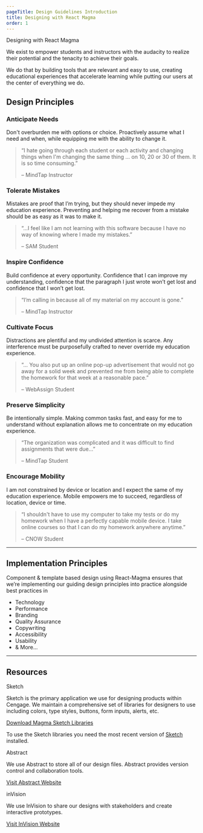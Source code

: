 ```yaml
---
pageTitle: Design Guidelines Introduction
title: Designing with React Magma
order: 1
---
```



<DocsHeading type="design">Designing with React Magma</DocsHeading>

We exist to empower students and instructors with the audacity to realize their potential and the tenacity to achieve their goals.

We do that by building tools that are relevant and easy to use, creating educational experiences that accelerate learning while putting our users at the center of everything we do.

## Design Principles

<div class="principles-c anticipate-container">
  <h3>Anticipate Needs</h3>
  <p>
    Don't overburden me with options or choice. Proactively assume what I need
    and when, while equipping me with the ability to change it.
  </p>
  <blockquote>
    <p>
      &ldquo;I hate going through each student or each activity and changing
      things when I'm changing the same thing ... on 10, 20 or 30 of them. It is
      so time consuming.&rdquo;
    </p>
    <footer>&ndash; MindTap Instructor</footer>
  </blockquote>
</div>
<div class="principles-c encourage-container">
  <h3>Tolerate Mistakes</h3>
  <p>
    Mistakes are proof that I’m trying, but they should never impede my
    education experience. Preventing and helping me recover from a mistake
    should be as easy as it was to make it.
  </p>
  <blockquote>
    <p>
      &ldquo;...I feel like I am not learning with this software because I have
      no way of knowing where I made my mistakes.&rdquo;
    </p>
    <footer>&ndash; SAM Student</footer>
  </blockquote>
</div>
<div class="principles-c inspire-container">
  <h3>Inspire Confidence</h3>
  <p>
    Build confidence at every opportunity. Confidence that I can improve my
    understanding, confidence that the paragraph I just wrote won’t get lost and
    confidence that I won’t get lost.
  </p>
  <blockquote>
    <p>
      &ldquo;I’m calling in because all of my material on my account is
      gone.&rdquo;
    </p>
    <footer>&ndash; MindTap Instructor</footer>
  </blockquote>
</div>
<div class="principles-c cultivate-container">
  <h3>Cultivate Focus</h3>
  <p>
    Distractions are plentiful and my undivided attention is scarce. Any
    interference must be purposefully crafted to never override my education
    experience.
  </p>
  <blockquote>
    <p>
      &ldquo;... You also put up an online pop-up advertisement that would not
      go away for a solid week and prevented me from being able to complete the
      homework for that week at a reasonable pace.&rdquo;
    </p>
    <footer>&ndash; WebAssign Student</footer>
  </blockquote>
</div>
<div class="principles-c preserve-container">
  <h3>Preserve Simplicity</h3>
  <p>
    Be intentionally simple. Making common tasks fast, and easy for me to
    understand without explanation allows me to concentrate on my education
    experience.
  </p>
  <blockquote>
    <p>
      &ldquo;The organization was complicated and it was difficult to find
      assignments that were due...&rdquo;
    </p>
    <footer>&ndash; MindTap Student</footer>
  </blockquote>
</div>
<div class="principles-c discover-container">
  <h3>Encourage Mobility</h3>
  <p>
    I am not constrained by device or location and I expect the same of my
    education experience. Mobile empowers me to succeed, regardless of location,
    device or time.
  </p>
  <blockquote>
    <p>
      &ldquo;I shouldn't have to use my computer to take my tests or do my
      homework when I have a perfectly capable mobile device. I take online
      courses so that I can do my homework anywhere anytime.&rdquo;
    </p>
    <footer>&ndash; CNOW Student</footer>
  </blockquote>
</div>

---

## Implementation Principles

Component & template based design using React-Magma ensures that we’re implementing our guiding design principles into practice alongside best practices in

<ul class="feature-list">
  <li>
    <CheckIcon aria-hidden="true" color={magma.colors.success02} size="18px" />
    Technology
  </li>
  <li>
    <CheckIcon aria-hidden="true" color={magma.colors.success02} size="18px" />
    Performance
  </li>
  <li>
    <CheckIcon aria-hidden="true" color={magma.colors.success02} size="18px" />
    Branding
  </li>
  <li>
    <CheckIcon aria-hidden="true" color={magma.colors.success02} size="18px" />
    Quality Assurance
  </li>
  <li>
    <CheckIcon aria-hidden="true" color={magma.colors.success02} size="18px" />
    Copywriting
  </li>
  <li>
    <CheckIcon aria-hidden="true" color={magma.colors.success02} size="18px" />
    Accessibility
  </li>
  <li>
    <CheckIcon aria-hidden="true" color={magma.colors.success02} size="18px" />
    Usability
  </li>
  <li>
    <CheckIcon color={magma.colors.success02} size="18px" />& More...
  </li>
</ul>

---

## Resources

<div class="heading-leading-img">
  <Heading level={3}>
    <SketchLogo style={{ width: '40px' }} />
    Sketch
  </Heading>
</div>

Sketch is the primary application we use for designing products within Cengage. We maintain a comprehensive set of libraries for designers to use including colors, type styles, buttons, form inputs, alerts, etc.

[Download Magma Sketch Libraries](https://www.dropbox.com/sh/kt8oaf7am443794/AAArcOLft67q5Fk90wcXSmida?dl=0)

To use the Sketch libraries you need the most recent version of [Sketch](https://www.sketch.com/) installed.

<span class="horizontal-spacer"></span>
<div class="heading-leading-img">
  <Heading level={3}>
    <AbstractLogo style={{ width: '40px' }} />
    Abstract
  </Heading>
</div>

We use Abstract to store all of our design files. Abstract provides version control and collaboration tools.

[Visit Abstract Website](https://www.abstract.com/)

<span class="horizontal-spacer"></span>
<div class="heading-leading-img">
  <Heading level={3}>
    <InvisionLogo style={{ width: '40px' }} />
    inVision
  </Heading>
</div>

We use InVision to share our designs with stakeholders and create interactive prototypes.

[Visit InVision Website](https://www.invisionapp.com/)

<span class="horizontal-spacer"></span>
